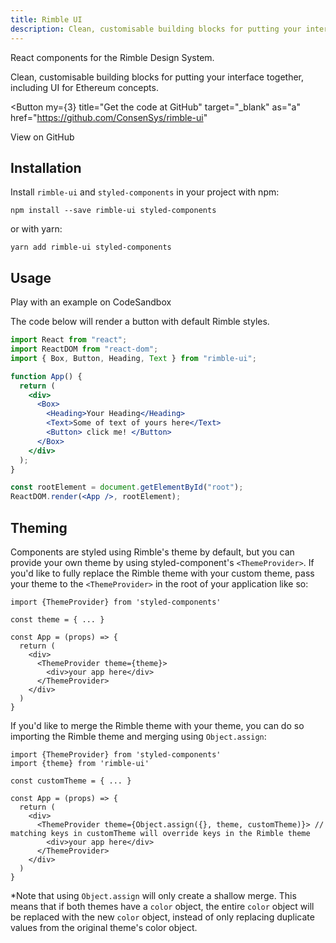 ```yaml
---
title: Rimble UI
description: Clean, customisable building blocks for putting your interface together, including UI for Ethereum concepts.
---
```


React components for the Rimble Design System.

Clean, customisable building blocks for putting your interface together, including UI for Ethereum concepts.

<Button
  my={3}
  title="Get the code at GitHub"
  target="_blank"
  as="a"
  href="https://github.com/ConsenSys/rimble-ui"
>
  View on GitHub
</Button>

## Installation

Install `rimble-ui` and `styled-components` in your project with npm:

```
npm install --save rimble-ui styled-components
```

or with yarn:

```
yarn add rimble-ui styled-components
```

## Usage

Play with an example on <Link href="https://codesandbox.io/embed/little-meadow-m3sv3" target="_blank">CodeSandbox</Link>

The code below will render a button with default Rimble styles.

```jsx
import React from "react";
import ReactDOM from "react-dom";
import { Box, Button, Heading, Text } from "rimble-ui";

function App() {
  return (
    <div>
      <Box>
        <Heading>Your Heading</Heading>
        <Text>Some of text of yours here</Text>
        <Button> click me! </Button>
      </Box>
    </div>
  );
}

const rootElement = document.getElementById("root");
ReactDOM.render(<App />, rootElement);
```

## Theming

Components are styled using Rimble's theme by default, but you can provide your own theme by using styled-component's `<ThemeProvider>`. If you'd like to fully replace the Rimble theme with your custom theme, pass your theme to the `<ThemeProvider>` in the root of your application like so:

```
import {ThemeProvider} from 'styled-components'

const theme = { ... }

const App = (props) => {
  return (
    <div>
      <ThemeProvider theme={theme}>
        <div>your app here</div>
      </ThemeProvider>
    </div>
  )
}
```

If you'd like to merge the Rimble theme with your theme, you can do so importing the Rimble theme and merging using `Object.assign`:

```
import {ThemeProvider} from 'styled-components'
import {theme} from 'rimble-ui'

const customTheme = { ... }

const App = (props) => {
  return (
    <div>
      <ThemeProvider theme={Object.assign({}, theme, customTheme)}> // matching keys in customTheme will override keys in the Rimble theme
        <div>your app here</div>
      </ThemeProvider>
    </div>
  )
}
```

\*Note that using `Object.assign` will only create a shallow merge. This means that if both themes have a `color` object, the entire `color` object will be replaced with the new `color` object, instead of only replacing duplicate values from the original theme's color object.
